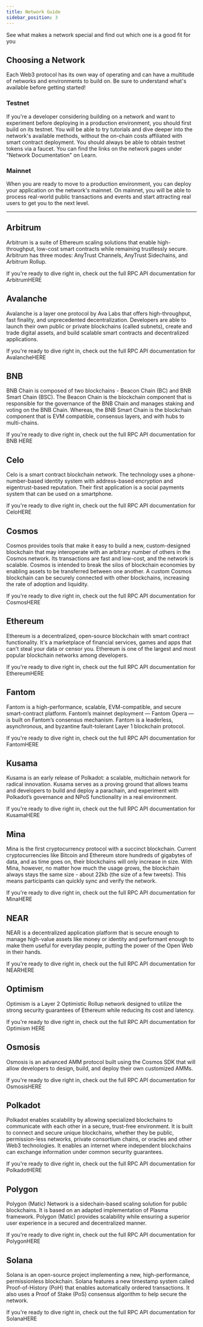 ```yaml
---
title: Network Guide
sidebar_position: 3
---
```



See what makes a network special and find out which one is a good fit for you

## Choosing a Network

Each Web3 protocol has its own way of operating and can have a multitude of networks and environments to build on. Be sure to understand what's available before getting started!

### Testnet

If you're a developer considering building on a network and want to experiment before deploying in a production environment, you should first build on its testnet. You will be able to try tutorials and dive deeper into the network's available methods, without the on-chain costs affiliated with smart contract deployment.
You should always be able to obtain testnet tokens via a faucet. You can find the links on the network pages under "Network Documentation" on Learn.

### Mainnet

When you are ready to move to a production environment, you can deploy your application on the network's mainnet. On mainnet, you will be able to process real-world public transactions and events and start attracting real users to get you to the next level.
​

---

## Arbitrum

Arbitrum is a suite of Ethereum scaling solutions that enable high-throughput, low-cost smart contracts while remaining trustlessly secure. Arbitrum has three modes: AnyTrust Channels, AnyTrust Sidechains, and Arbitrum Rollup.

If you're ready to dive right in, check out the full RPC API documentation for Arbitrum ​<Link to="/api-reference/node-api/arbitrum">HERE</Link>

## Avalanche

Avalanche is a layer one protocol by Ava Labs that offers high-throughput, fast finality, and unprecedented decentralization. Developers are able to launch their own public or private blockchains (called subnets), create and trade digital assets, and build scalable smart contracts and decentralized applications.

If you're ready to dive right in, check out the full RPC API documentation for Avalanche ​<Link to="/api-reference/node-api/avalanche-c-chain">HERE</Link>

## BNB

BNB Chain is composed of two blockchains - Beacon Chain (BC) and BNB Smart Chain (BSC). The Beacon Chain is the blockchain component that is responsible for the governance of the BNB Chain and manages staking and voting on the BNB Chain. Whereas, the BNB Smart Chain is the blockchain component that is EVM compatible, consensus layers, and with hubs to multi-chains.

If you're ready to dive right in, check out the full RPC API documentation for BNB <Link to="/api-reference/node-api/bnb">HERE</Link>

## Celo

Celo is a smart contract blockchain network. The technology uses a phone-number-based identity system with address-based encryption and eigentrust-based reputation. Their first application is a social payments system that can be used on a smartphone.

If you're ready to dive right in, check out the full RPC API documentation for Celo ​<Link to="/api-reference/node-api/celo">HERE</Link>

## Cosmos

Cosmos provides tools that make it easy to build a new, custom-designed blockchain that may interoperate with an arbitrary number of others in the Cosmos network. Its transactions are fast and low-cost, and the network is scalable. Cosmos is intended to break the silos of blockchain economies by enabling assets to be transferred between one another. A custom Cosmos blockchain can be securely connected with other blockchains, increasing the rate of adoption and liquidity.

If you're ready to dive right in, check out the full RPC API documentation for Cosmos ​<Link to="/api-reference/node-api/cosmos-lcd">HERE</Link>
​

## Ethereum

Ethereum is a decentralized, open-source blockchain with smart contract functionality. It's a marketplace of financial services, games and apps that can't steal your data or censor you. Ethereum is one of the largest and most popular blockchain networks among developers.

If you're ready to dive right in, check out the full RPC API documentation for Ethereum ​<Link to="/api-reference/node-api/ethereum">HERE</Link>
​

## Fantom

Fantom is a high-performance, scalable, EVM-compatible, and secure smart-contract platform. Fantom’s mainnet deployment &mdash; Fantom Opera &mdash; is built on Fantom’s consensus mechanism. Fantom is a leaderless, asynchronous, and byzantine fault-tolerant Layer 1 blockchain protocol.

If you're ready to dive right in, check out the full RPC API documentation for Fantom ​<Link to="/api-reference/node-api/fantom">HERE</Link>
​

## Kusama

Kusama is an early release of Polkadot: a scalable, multichain network for radical innovation. Kusama serves as a proving ground that allows teams and developers to build and deploy a parachain, and experiment with Polkadot’s governance and NPoS functionality in a real environment.

If you're ready to dive right in, check out the full RPC API documentation for Kusama ​<Link to="/api-reference/node-api/kusama">HERE</Link>
​

## Mina

Mina is the first cryptocurrency protocol with a succinct blockchain. Current cryptocurrencies like Bitcoin and Ethereum store hundreds of gigabytes of data, and as time goes on, their blockchains will only increase in size. With Mina, however, no matter how much the usage grows, the blockchain always stays the same size - about 22kb (the size of a few tweets). This means participants can quickly sync and verify the network.

If you're ready to dive right in, check out the full RPC API documentation for Mina ​<Link to="/api-reference/node-api/mina-graphql">HERE</Link>
​

## NEAR

NEAR is a decentralized application platform that is secure enough to manage high-value assets like money or identity and performant enough to make them useful for everyday people, putting the power of the Open Web in their hands.

If you're ready to dive right in, check out the full RPC API documentation for NEAR ​<Link to="/api-reference/node-api/near">HERE</Link>

## Optimism

Optimism is a Layer 2 Optimistic Rollup network designed to utilize the strong security guarantees of Ethereum while reducing its cost and latency.

If you're ready to dive right in, check out the full RPC API documentation for Optimism <Link to="/api-reference/node-api/optimism">HERE</Link>

## Osmosis

Osmosis is an advanced AMM protocol built using the Cosmos SDK that will allow developers to design, build, and deploy their own customized AMMs.

If you're ready to dive right in, check out the full RPC API documentation for Osmosis ​<Link to="/api-reference/node-api/osmosis-lcd">HERE</Link>

## Polkadot

Polkadot enables scalability by allowing specialized blockchains to communicate with each other in a secure, trust-free environment. It is built to connect and secure unique blockchains, whether they be public, permission-less networks, private consortium chains, or oracles and other Web3 technologies. It enables an internet where independent blockchains can exchange information under common security guarantees.

If you're ready to dive right in, check out the full RPC API documentation for Polkadot ​<Link to="/api-reference/node-api/polkadot">HERE</Link>

## Polygon

Polygon (Matic) Network is a sidechain-based scaling solution for public blockchains. It is based on an adapted implementation of Plasma framework. Polygon (Matic) provides scalability while ensuring a superior user experience in a secured and decentralized manner.

If you're ready to dive right in, check out the full RPC API documentation for Polygon ​<Link to="/api-reference/node-api/polygon">HERE</Link>

## Solana

Solana is an open-source project implementing a new, high-performance, permissionless blockchain. Solana features a new timestamp system called Proof-of-History (PoH) that enables automatically ordered transactions. It also uses a Proof of Stake (PoS) consensus algorithm to help secure the network.

If you're ready to dive right in, check out the full RPC API documentation for Solana ​<Link to="/api-reference/node-api/solana">HERE</Link>
